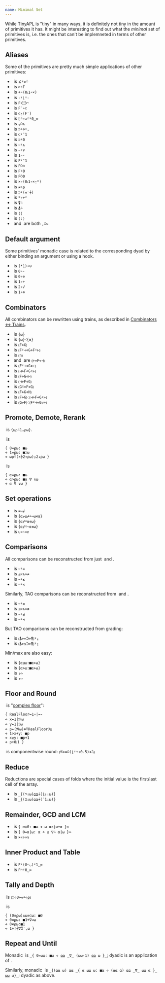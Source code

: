 ```yaml
---
name: Minimal Set
---
```


While TinyAPL is "tiny" in many ways, it is definitely not tiny in the amount of primitives it has. It might be interesting to find out what the *minimal* set of primitives is, i.e. the ones that can't be implemneted in terms of other primitives.

## Aliases

Some of the primitives are pretty much simple applications of other primitives:

* <primitive key="arctangent" />&nbsp;is `∡⍤⊕⍨`
* <primitive key="boxed" />&nbsp;is `⊂⍤F`
* <primitive key="cartesian" />&nbsp;is `+∘(0ᴊ1∘×)`
* <primitive key="ceiling" />&nbsp;is `-⍤⌊⍤-`
* <primitive key="each" />&nbsp;is `Fᑣᑒ◠`
* <primitive key="each_left" />&nbsp;is `F¨∘⊂`
* <primitive key="each_right" />&nbsp;is `⊂⍛(F¨)`
* <primitive key="from" />&nbsp;is `⌷⍨∘⊃⍨⍤0‿∞`
* <primitive key="laminate" />&nbsp;is `⍪⍥∧`
* <primitive key="last" />&nbsp;is `⊃⍤⊖⍤,`
* <primitive key="major_cells" />&nbsp;is `⊂⍤¯1`
* <primitive key="mix" />&nbsp;is `⊃⍤0`
* <primitive key="nand" />&nbsp;is `~⍤∧`
* <primitive key="nor" />&nbsp;is `~⍤∨`
* <primitive key="not" />&nbsp;is `1∘-`
* <primitive key="on_cells" />&nbsp;is `F⍤¯1`
* <primitive key="on_contents" />&nbsp;is `F⍥⊃`
* <primitive key="on_scalars" />&nbsp;is `F⍤0`
* <primitive key="on_simple_scalars" />&nbsp;is `F⍥0`
* <primitive key="polar" />&nbsp;is `×∘(0ᴊ1∘×⍛*)`
* <primitive key="rank" />&nbsp;is `≠⍤⍴`
* <primitive key="join" />&nbsp;is `⊃⍤(⍪¨⍆)`
* <primitive key="root" />&nbsp;is `*∘÷⍨`
* <primitive key="sort_down" />&nbsp;is `⍒⍨`
* <primitive key="sort_up" />&nbsp;is `⍋⍨`
* <primitive key="empty_vector" />&nbsp;is `⟨⟩`
* <primitive key="empty_dictionary" />&nbsp;is `⟨:⟩`
* <primitive key="pair" />&nbsp;and&nbsp;<primitive key="singleton" />&nbsp;are both `,⍥⊂`

## Default argument

Some primitives' monadic case is related to the corresponding dyad by either binding an argument or using a hook.

* <primitive key="natural_logarithm" />&nbsp;is `(*1)∘⍟`
* <primitive key="negate" />&nbsp;is `0∘-`
* <primitive key="pure_imaginary" />&nbsp;is `0∘⊕`
* <primitive key="reciprocal" />&nbsp;is `1∘÷`
* <primitive key="square_root" />&nbsp;is `2∘√`
* <primitive key="unit_polar" />&nbsp;is `1∘⊗`

## Combinators

All combinators can be rewritten using trains, as described in [Combinators ↔ Trains](/docs/info/combinators_trains).

* <primitive key="right" />&nbsp;is `{⍵}`
* <primitive key="left" />&nbsp;is `{⍵}⁖{⍺}`
* <primitive key="atop" />&nbsp;is `⦅F⋄G⦆`
* <primitive key="over" />&nbsp;is `⦅F⍤⊣⋄G⋄F⍤⊢⦆`
* <primitive key="constant" />&nbsp;is `⦅n⦆`
* <primitive key="commute" />&nbsp;and&nbsp;<primitive key="duplicate" />&nbsp;are `⦅⊢⋄F⋄⊣⦆`
* <primitive key="left_hook" />&nbsp;is `⦅F⍤⊣⋄G⋄⊢⦆`
* <primitive key="right_hook" />&nbsp;is `⦅⊣⋄F⋄G⍤⊢⦆`
* <primitive key="left_fork" />&nbsp;is `⦅F⋄G⋄⊢⦆`
* <primitive key="right_fork" />&nbsp;is `⦅⊣⋄F⋄G⦆`
* <primitive key="mirror" />&nbsp;is `⦅G⍨⋄F⋄G⦆`
* <primitive key="fork" />&nbsp;is `⦅F⋄G⋄H⦆`
* <primitive key="after" />&nbsp;is `⦅F⋄G⦆⁖⦅⊣⋄F⋄G⍤⊢⦆`
* <primitive key="before" />&nbsp;is `⦅G⋄F⦆⁖⦅F⍤⊣⋄G⋄⊢⦆`

## Promote, Demote, Rerank

<primitive key="promote" />&nbsp;is `{⍵⍴⍨1⍪⍴⍵}`.

<primitive key="demote" />&nbsp;is

```tinyapl
{ 0=ϼ⍵: ■⍵
⋄ 1=ϼ⍵: ■⊃⍵
⋄ ⍵⍴⍨(×⍆2↑⍴⍵)⍪2↓⍴⍵ }
```

<primitive key="rerank" />&nbsp;is

```tinyapl
{ ⍺=ϼ⍵: ■⍵
⋄ ⍺>ϼ⍵: ■⍺ ∇ ∧⍵
⋄ ⍺ ∇ ∨⍵ }
```

## Set operations

* <primitive key="unique" />&nbsp;is `≠⊸⌿`
* <primitive key="union" />&nbsp;is `{⍺⍪⍵⌿⍨~⍵∊⍺}`
* <primitive key="intersection" />&nbsp;is `{⍺⌿⍨⍺∊⍵}`
* <primitive key="difference" />&nbsp;is `{⍺⌿⍨~⍺∊⍵}`
* <primitive key="symmetric_difference" />&nbsp;is `∪«~»∩`

## Comparisons

All comparisons can be reconstructed from just&nbsp;<primitive key="equal_to" />&nbsp;and&nbsp;<primitive key="less_than_or_equal_to" />.

* <primitive key="not_equal_to" />&nbsp;is `~⍤=`
* <primitive key="less_than" />&nbsp;is `≤«∧»≠`
* <primitive key="greater_than" />&nbsp;is `~⍤≤`
* <primitive key="greater_than_or_equal_to" />&nbsp;is `~⍤<`

Similarly, TAO comparisons can be reconstructed from&nbsp;<primitive key="identical" />&nbsp;and&nbsp;<primitive key="precedes_or_identical" />.

* <primitive key="not_identical" />&nbsp;is `~⍤≡`
* <primitive key="precedes" />&nbsp;is `⊴«∧»≢`
* <primitive key="succeeds" />&nbsp;is `~⍤⊴`
* <primitive key="precedes_or_identical" />&nbsp;is `~⍤⊲`

But TAO comparisons can be reconstructed from grading:

* <primitive key="identical" />&nbsp;is `⦅⍋⋄=ᑒ⋄⍒⦆⍤⍮`
* <primitive key="precedes_or_identical" />&nbsp;is `⦅⍋⋄≤ᑒ⋄⍒⦆⍤⍮`

Min/max are also easy:

* <primitive key="minimal" />&nbsp;is `{⍺⊴⍵:■⍺⋄⍵}`
* <primitive key="maximal" />&nbsp;is `{⍺⊳⍵:■⍺⋄⍵}`
* <primitive key="minimum" />&nbsp;is `⇂⌓`
* <primitive key="maximum" />&nbsp;is `↾⌓`

## Floor and Round

<primitive key="floor" />&nbsp;is "[complex floor](https://aplwiki.com/wiki/Complex_floor)":

```tinyapl
{ RealFloor←1∘|⊸-
⋄ x←1|ℜ⍵
⋄ y←1|ℑ⍵
⋄ p←(ℜ⍵)⊕⍥RealFloorℑ⍵
⋄ 1>x+y: ■p
⋄ x≥y: ■p+1
⋄ p+0ᴊ1 }
```

<primitive key="round" />&nbsp;is componentwise round: `⦅ℜ⋄⊕⍥(⌊⍤+∘0.5)⋄ℑ⦆`

## Reduce

Reductions are special cases of folds where the initial value is the first/last cell of the array.

* <primitive key="reduce" />&nbsp;is `_{(⊃↓⍵)⍶⍶⍆(1↓↓⍵)}`
* <primitive key="reduce_back" />&nbsp;is `_{(⊇↓⍵)⍶⍶⍆(¯1↓⍵)}`

## Remainder, GCD and LCM

* <primitive key="remainder" />&nbsp;is `{ ⍺=0: ■⍵ ⋄ ⍵-⍺×⌊⍵÷⍺ }⌓`
* <primitive key="gcd" />&nbsp;is `{ 0=⍺|⍵: ⍺ ⋄ ⍵ ∇⍨ ⍺|⍵ }⌓`
* <primitive key="lcm" />&nbsp;is `×«÷»∨`

## Inner Product and Table

* <primitive key="inner_product" />&nbsp;is `F⍤(G◠◡)⍤1‿∞`
* <primitive key="table" />&nbsp;is `F◠⍤0‿∞`

## Tally and Depth

<primitive key="tally" />&nbsp;is `⦅⊃⋄0⋄⍪⍨⋄⍴⦆`

<primitive key="depth" />&nbsp;is

```tinyapl
{ (0≡ϼ⍵)∧⍵≡⊂⍵: ■0
⋄ 0≡ϼ⍵: ■1+∇⊃⍵
⋄ 0∊⍴⍵:■1
⋄ 1+⌈⍆∇ᑒ¨,⍵ }
```

## Repeat and Until

Monadic&nbsp;<primitive key="repeat" />&nbsp;is `_{ 0=⍵⍵: ■⍵ ⋄ ⍶⍶ _∇_ (⍵⍵-1) ⍶⍶ ⍵ }_`; dyadic is an application of&nbsp;<primitive key="bind" />.

Similarly, monadic&nbsp;<primitive key="until" />&nbsp;is `_{(⍶⍶ ⍵) ⍶⍶ _{ ⍺ ⍹⍹ ⍵: ■⍺ ⋄ (⍶⍶ ⍺) ⍶⍶ _∇_ ⍹⍹ ⍺ }_ ⍹⍹ ⍵}_`; dyadic as above.
